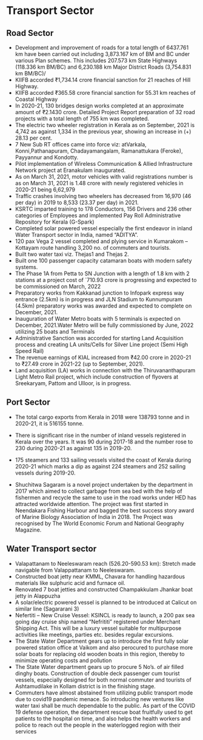 # Transport Sector
## Road Sector
- Development and improvement of roads for a total length of 6437.761 km have been carried out including 3,873.167 km of BM and BC under various Plan schemes. This includes 207.573 km State Highways (118.336 km BM/BC) and 6,230.188 km Major District Roads (3,754.831 km BM/BC)/
- KIIFB accorded ₹1,734.14 crore financial sanction for 21 reaches of Hill Highway.
- KIIFB accorded ₹365.58 crore financial sanction for 55.31 km reaches of Coastal Highway
- In 2020-21, 130 bridges design works completed at an approximate amount of ₹2.1430 crore. Detailed Project Report preparation of 32 road projects with a total length of 755 km was completed.
- The electric two wheeler registration in Kerala as on September, 2021 is 4,742 as against 1,334 in the previous year, showing an increase in (+) 28.13 per cent.
- 7 New Sub RT offices came into force viz: atVarkala, Konni,Pathanapuram, Chadayamangalam, Ramanattukara (Feroke), Payyannur and Kondotty.
- Pilot implementation of Wireless Communication & Allied Infrastructure Network project at Eranakulam inaugurated.
- As on March 31, 2021, motor vehicles with valid registrations number is as on March 31, 2021 is 1.48  crore with newly registered vehicles in 2020-21 being 6,62,979
- Traffic crashes involving two wheelers has decreased from 16,970 (46 per day) in 2019 to 8,533 (23.37 per day) in 2021.
- KSRTC imparted training to 178 Conductors, 156 Drivers and 236 other categories of Employees and implemented Pay Roll Administrative Repository for Kerala (G-Spark)
- Completed solar powered vessel especially the first endeavor in inland Water Transport sector in India, named "ADITYA”.
- 120 pax Vega 2 vessel completed and plying service in Kumarakom – Kottayam route handling 3,200 no. of commuters and tourists.
- Built two water taxi viz. Thejas1 and Thejas 2.
- Built one 100 passenger capacity catamaran boats with modern safety systems.
- The Phase 1A from Petta to SN Junction with a length of 1.8 km with 2 stations at a project cost of `710.93 crore is progressing and expected to be commissioned on March, 2022
- Preparatory works from Kakkanad junction to Infopark express way entrance (2.5km) is in progress and JLN Stadium to Kunnumpuram (4.5km) preparatory works was awarded and expected to complete on December, 2021.
- Inauguration of Water Metro boats with 5 terminals is expected on December, 2021.Water Metro will be fully commissioned by June, 2022 utilizing 25 boats and Terminals
- Administrative Sanction was accorded for starting Land Acquisition process and creating LA units/Cells for Silver Line project (Semi High Speed Rail)
- The revenue earnings of KIAL increased from ₹42.00 crore in 2020-21 to ₹27.49 crore in 2021-22 (up to September, 2021).
- Land acquisition (LA) works in connection with the Thiruvananthapuram Light Metro Rail project, which include construction of flyovers at Sreekaryam, Pattom and Ulloor, is in progress.

## Port Sector
- The total cargo exports from Kerala in 2018 were 138793 tonne and in 2020-21, it is 516155 tonne.
- There is significant rise in the number of inland vessels registered in Kerala over the years. It was 90 during 2017-18 and the number rose to 230 during 2020-21 as against 135 in 2019-20.
- 175 steamers and 133 sailing vessels visited the coast of Kerala during 2020-21 which marks a dip as against 224 steamers and 252 sailing vessels during 2019-20.
 
- Shuchitwa Sagaram is a novel project undertaken by the department in 2017 which aimed to collect garbage from sea bed with the help of fishermen and recycle the same to use in the road works under HED has attracted worldwide attention. The project was first started in Neendakara Fishing Harbour and bagged the best success story award of Marine Biology Association of India in 2018. The Project was recognised by The World Economic Forum and National Geography Magazine.

## Water Transport sector
- Valapattanam to Neeleswaram reach (526.20-590.53 km): Stretch made navigable from Valappattanam to Neeleswaram.
- Constructed boat jetty near KMML, Chavara for handling hazardous materials like sulphuric acid and furnace oil.
- Renovated 7 boat jetties and constructed Champakkulam Jhankar boat jetty in Alappuzha
- A solar/electric powered vessel is planned to be introduced at Calicut on similar line  (Sagararani 3)
- Nefertiti – New Cruise Vessel: KSINCL is ready to launch, a 200 pax sea going day cruise ship named “Nefrititi” registered under Merchant Shipping Act. This will be a luxury vessel suitable for multipurpose activities like meetings, parties etc. besides regular excursions.
- The State Water Department gears up to introduce the first fully solar powered station office at Vaikom and also perocured to purchase more solar boats for replacing old wooden boats in this region, thereby to minimize operating costs and pollution
- The State Water department gears up to procure 5 No’s. of air filled dinghy boats. Construction of double deck passenger cum tourist vessels, especially designed for both normal commuter and tourists of Ashtamudilake in Kollam district is in the finishing stage.
- Commuters have almost abstained from utilizing public transport mode due to covid19 pandemic menace. So introducing new ventures like water taxi shall be much dependable to the public. As part of the COVID 19 defense operation, the department rescue boat fruitfully used to get patients to the hospital on time, and also helps the health workers and police to reach out the people in the waterlogged region with their services
